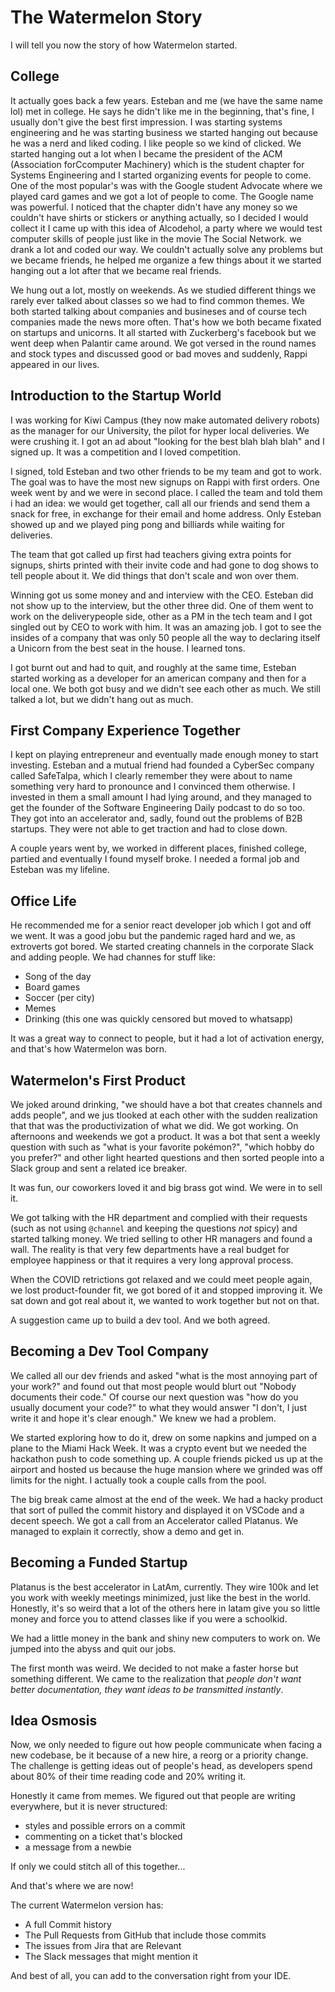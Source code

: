 # The Watermelon Story

I will tell you now the story of how Watermelon started.

## College

It actually goes back a few years. Esteban and me (we have the same name lol) met in college. He says he didn't like me in the beginning, that's fine, I usually don't give the best first impression. I was starting systems engineering and he was starting business we started hanging out because he was a nerd and liked coding. I like people so we kind of clicked.
We started hanging out a lot when I became the president of the ACM (Association forCcomputer Machinery) which is the student chapter for Systems Engineering and I started organizing events for people to come. One of the most popular's was with the Google student Advocate where we played card games and we got a lot of people to come. The Google name was powerful.
I noticed that the chapter didn't have any money so we couldn't have shirts or stickers or anything actually, so I decided I would collect it I came up with this idea of Alcodehol, a party where we would test computer skills of people just like in the movie The Social Network. we drank a lot and coded our way. We couldn't actually solve any problems but we became friends, he helped me organize a few things about it we started hanging out a lot after that we became real friends.

We hung out a lot, mostly on weekends. As we studied different things we rarely ever talked about classes so we had to find common themes. We both started talking about companies and busineses and of course tech companies made the news more often. That's how we both became fixated on startups and unicorns. It all started with Zuckerberg's facebook but we went deep when Palantir came around. We got versed in the round names and stock types and discussed good or bad moves and suddenly, Rappi appeared in our lives.

## Introduction to the Startup World

I was working for Kiwi Campus (they now make automated delivery robots) as the manager for our University, the pilot for hyper local deliveries. We were crushing it. I got an ad about "looking for the best blah blah blah" and I signed up. It was a competition and I loved competition.

I signed, told Esteban and two other friends to be my team and got to work. The goal was to have the most new signups on Rappi with first orders. One week went by and we were in second place. I called the team and told them i had an idea: we would get together, call all our friends and send them a snack for free, in exchange for their email and home address. Only Esteban showed up and we played ping pong and billiards while waiting for deliveries.

The team that got called up first had teachers giving extra points for signups, shirts printed with their invite code and had gone to dog shows to tell people about it. We did things that don't scale and won over them.

Winning got us some money and and interview with the CEO. Esteban did not show up to the interview, but the other three did. One of them went to work on the deliverypeople side, other as a PM in the tech team and I got singled out by CEO to work with him. It was an amazing job. I got to see the insides of a company that was only 50 people all the way to declaring itself a Unicorn from the best seat in the house. I learned tons.

I got burnt out and had to quit, and roughly at the same time, Esteban started working as a developer for an american company and then for a local one. We both got busy and we didn't see each other as much. We still talked a lot, but we didn't hang out as much.

## First Company Experience Together

I kept on playing entrepreneur and eventually made enough money to start investing. Esteban and a mutual friend had founded a CyberSec company called SafeTalpa, which I clearly remember they were about to name something very hard to pronounce and I convinced them otherwise. I invested in them a small amount I had lying around, and they managed to get the founder of the Software Engineering Daily podcast to do so too. They got into an accelerator and, sadly, found out the problems of B2B startups. They were not able to get traction and had to close down.

A couple years went by, we worked in different places, finished college, partied and eventually I found myself broke. I needed a formal job and Esteban was my lifeline.

## Office Life

He recommended me for a senior react developer job which I got and off we went. It was a good jobu but the pandemic raged hard and we, as extroverts got bored. We started creating channels in the corporate Slack and adding people. We had channes for stuff like:

- Song of the day
- Board games
- Soccer (per city)
- Memes
- Drinking (this one was quickly censored but moved to whatsapp)

It was a great way to connect to people, but it had a lot of activation energy, and that's how Watermelon was born.

## Watermelon's First Product

We joked around drinking, "we should have a bot that creates channels and adds people", and we jus tlooked at each other with the sudden realization that that was the productivization of what we did. We got working. On afternoons and weekends we got a product. It was a bot that sent a weekly question with such as "what is your favorite pokémon?", "which hobby do you prefer?" and other light hearted questions and then sorted people into a Slack group and sent a related ice breaker.

It was fun, our coworkers loved it and big brass got wind. We were in to sell it.

We got talking with the HR department and complied with their requests (such as not using `@channel` and keeping the questions _not_ spicy) and started talking money. We tried selling to other HR managers and found a wall. The reality is that very few departments have a real budget for employee happiness or that it requires a very long approval process.

When the COVID retrictions got relaxed and we could meet people again, we lost product-founder fit, we got bored of it and stopped improving it. We sat down and got real about it, we wanted to work together but not on that.

A suggestion came up to build a dev tool. And we both agreed.

## Becoming a Dev Tool Company

We called all our dev friends and asked "what is the most annoying part of your work?" and found out that most people would blurt out "Nobody documents their code." Of course our next question was "how do you usually document your code?" to what they would answer "I don't, I just write it and hope it's clear enough." We knew we had a problem.

We started exploring how to do it, drew on some napkins and jumped on a plane to the Miami Hack Week. It was a crypto event but we needed the hackathon push to code something up. A couple friends picked us up at the airport and hosted us because the huge mansion where we grinded was off limits for the night. I actually took a couple calls from the pool.

The big break came almost at the end of the week. We had a hacky product that sort of pulled the commit history and displayed it on VSCode and a decent speech. We got a call from an Accelerator called Platanus. We managed to explain it correctly, show a demo and get in.

## Becoming a Funded Startup

Platanus is the best accelerator in LatAm, currently. They wire 100k and let you work with weekly meetings minimized, just like the best in the world. Honestly, it's so weird that a lot of the others here in latam give you so little money and force you to attend classes like if you were a schoolkid.

We had a little money in the bank and shiny new computers to work on. We jumped into the abyss and quit our jobs.

The first month was weird. We decided to not make a faster horse but something different. We came to the realization that _people don't want better documentation, they want ideas to be transmitted instantly_.

## Idea Osmosis

Now, we only needed to figure out how people communicate when facing a new codebase, be it because of a new hire, a reorg or a priority change. The challenge is getting ideas out of people's head, as developers spend about 80% of their time reading code and 20% writing it.

Honestly it came from memes. We figured out that people are writing everywhere, but it is never structured:

- styles and possible errors on a commit
- commenting on a ticket that's blocked
- a message from a newbie

If only we could stitch all of this together...

And that's where we are now!

The current Watermelon version has:

- A full Commit history
- The Pull Requests from GitHub that include those commits
- The issues from Jira that are Relevant
- The Slack messages that might mention it

And best of all, you can add to the conversation right from your IDE.
